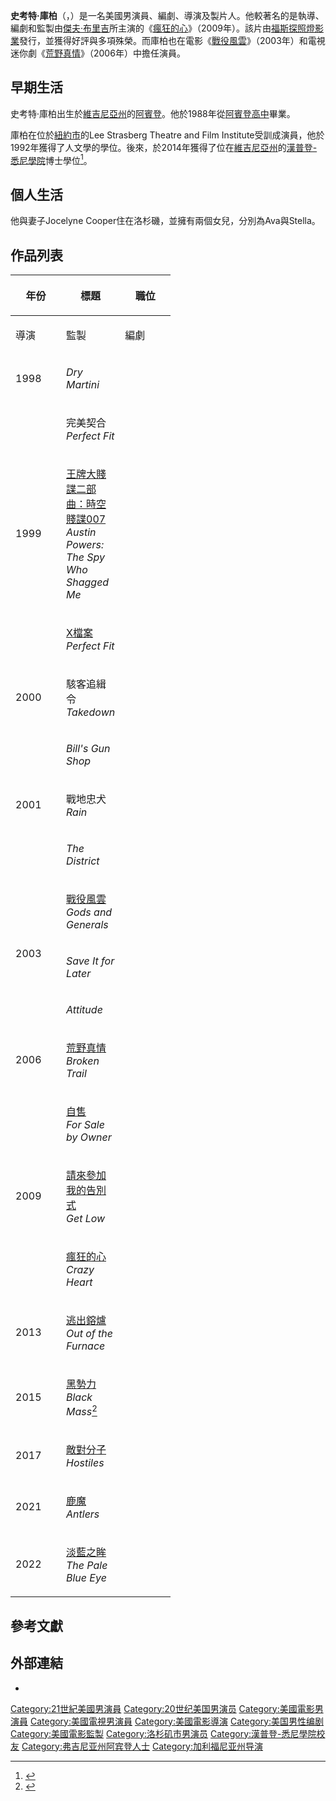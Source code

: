 {{noteTA
|T=zh-hk:史葛·古巴;zh-tw:史考特·庫柏;zh-cn:斯科特·库珀;
|G1=Movie
|G2=Show
|1=zh-hk:史葛·古巴;zh-tw:史考特·庫柏;zh-cn:斯科特·库珀;
|2=zh-hk:極黑勢力;zh-tw:黑勢力;zh-cn:黑色弥撒;
|3=zh-hk:怒火激情;zh-tw:逃出鎔爐;zh-cn:逃出熔炉;
}}
{{Infobox entertainer
| type = 導演
| name = 史考特·庫柏
| foreignname = {{lang|en|Scott Cooper}}
| image = Scott Cooper at the 2010 Independent Spirit Awards.jpg
| imagesize = 
| caption = 2010年，庫柏出席位於洛杉磯的[[獨立精神獎|第25屆獨立精神獎]]
| birth_name = 
| birth_date = {{birth date and age|1970|04|20}}
| birth_place = 美國[[維吉尼亞州|維吉尼亞州]][[阿賓登_(維吉尼亞州)|阿賓登]]
| occupation = 演員、編劇、導演、製片人
| alma_mater = [[漢普登-悉尼學院|漢普登-悉尼學院]]
| yearsactive = 1998年至今
| spouse = 喬絲琳·庫珀（{{lang|en|Jocelyne Cooper}}）
| children = 2
}}
{{中文譯名
| english   = Scott Cooper
| putonghua = 斯科特·库珀
| taiwan    = 史考特·庫柏
| cantonese = 史葛·古巴
}}
'''史考特·庫柏'''（{{lang-en|Scott Cooper}}，{{bd|1970年|4月20日||}}）是一名美國男演員、編劇、導演及製片人。他較著名的是執導、編劇和監製由[[傑夫·布里吉|傑夫·布里吉]]所主演的《[[瘋狂的心|瘋狂的心]]》（2009年）。該片由[[福斯探照燈影業|福斯探照燈影業]]發行，並獲得好評與多項殊榮。而庫柏也在電影《[[戰役風雲|戰役風雲]]》（2003年）和電視迷你劇《[[荒野真情|荒野真情]]》（2006年）中擔任演員。

== 早期生活 ==
史考特·庫柏出生於[[維吉尼亞州|維吉尼亞州]]的[[阿賓登_(維吉尼亞州)|阿賓登]]。他於1988年從[[阿賓登高中|阿賓登高中]]畢業。

庫柏在位於[[紐約市|紐約市]]的Lee Strasberg Theatre and Film Institute受訓成演員，他於1992年獲得了人文學的學位。後來，於2014年獲得了位在[[維吉尼亞州|維吉尼亞州]]的[[漢普登-悉尼學院|漢普登-悉尼學院]]博士學位<ref>{{cite web|url=http://www.hsc.edu/News/News-Articles/Cooper.html|title=Scott Cooper '92 Awarded Honorary Degree|accessdate=2015-09-09|archive-date=2014-05-21|archive-url=https://web.archive.org/web/20140521084628/http://www.hsc.edu/News/News-Articles/Cooper.html|dead-url=no}}</ref>。

== 個人生活 ==
他與妻子Jocelyne Cooper住在洛杉磯，並擁有兩個女兒，分別為Ava與Stella。

== 作品列表 ==
{| class="wikitable"
|-
! rowspan="2" style="width:33px;"| 年份
! rowspan="2"| 標題
! colspan="6"| 職位
|-
! width=65 | 導演
! width=65 | 監製
! width=65 | 編劇
! width=65 | 演員
! 角色
! 附註
|-
| 1998
| ''Dry Martini''
| {{no}}
| {{no}}
| {{no}}
| {{yes}}
| Robert
| 
|-
| rowspan=3 |1999
| 完美契合<br>''Perfect Fit''
| {{no}}
| {{no}}
| {{no}}
| {{yes}}
| Guy in bar
| 
|-
| [[王牌大賤諜二部曲：時空賤諜007|王牌大賤諜二部曲：時空賤諜007]]<br>''Austin Powers: The Spy Who Shagged Me''
| {{no}}
| {{no}}
| {{no}}
| {{yes}}
| Klansman's Son – Bobby
| 
|-
| [[X檔案|X檔案]]<br>''Perfect Fit''
| {{no}}
| {{no}}
| {{no}}
| {{yes}}
| Max Harden
| 電視劇
|-
| 2000
| 駭客追緝令<br>''Takedown''
| {{no}}
| {{no}}
| {{no}}
| {{yes}}
| Jake Cronin
| 
|-
| rowspan=3 |2001
| ''Bill's Gun Shop''
| {{no}}
| {{no}}
| {{no}}
| {{yes}}
| Dillion McCarthy
| 
|-
| 戰地忠犬<br>''Rain''
| {{no}}
| {{no}}
| {{no}}
| {{yes}}
| Pvt. Holland
| 
|-
| ''The District''
| {{no}}
| {{no}}
| {{no}}
| {{yes}}
| Michael Barrett
| 電視劇；單集：「Lost and Found」
|-
| rowspan=3 |2003
| [[戰役風雲|戰役風雲]]<br>''Gods and Generals''
| {{no}}
| {{no}}
| {{no}}
| {{yes}}
| Lt. Joseph Morrison
| 提名-[[蒙特卡洛電視節|蒙特卡洛電視節金仙女獎迷你劇系列最佳男演員演出]]
|-
| ''Save It for Later''
| {{no}}
| {{no}}
| {{no}}
| {{yes}}
| Jake O'Connor
| 
|-
| ''Attitude''
| {{no}}
| {{no}}
| {{no}}
| {{yes}}
| Rails
| 
|-
| 2006
| [[荒野真情|荒野真情]]<br>''Broken Trail''
| {{no}}
| {{no}}
| {{no}}
| {{yes}}
| Gilpin
| 電視短劇
|-
| rowspan=3 |2009
| [[自售_(電影)|自售]]<br>''For Sale by Owner''
| {{no}}
| {{yes}}
| {{yes}}
| {{yes}}
| Will Custis
|
|-
| [[請來參加我的告別式|請來參加我的告別式]]<br>''Get Low''
| {{no}}
| {{no}}
| {{no}}
| {{yes}}
| Carl
| 
|-
| [[瘋狂的心|瘋狂的心]]<br>''Crazy Heart''
| {{yes}}
| {{yes}}
| {{yes}}
| {{no}}
| 
| [[獨立精神獎|獨立精神獎最佳處女作]]<br>提名-[[獨立精神獎|獨立精神獎最佳首部劇本]]<br>提名-[[芝加哥影評人協會|芝加哥影評人協會獎最有前途電影人]]<br>提名-[[丹佛影評人協會|丹佛影評人協會獎最佳的編劇與改編劇本]]<br>提名-[[南加州大學編劇獎|南加州大學編劇獎]]<br>提名-[[美國編劇工會|美國編劇工會獎最佳改編劇本]]
|-
| 2013
| [[逃出鎔爐|逃出鎔爐]]<br>''Out of the Furnace''
| {{yes}}
| {{yes}}
| {{no}}
| {{no}}
| 
| [[羅馬電影節|羅馬電影節最佳處女作和第二電影獎]]<br>提名-[[羅馬電影節|羅馬電影節金Marc'Aurelio獎]]
|-
| 2015
| [[黑勢力_(2015年電影)|黑勢力]]<br>''Black Mass''<ref>{{cite news|last=Fleming Jr|first=Mike|title=‘Out Of The Furnace’ Helmer Scott Cooper In Talks For ‘Black Mass;’ Johnny Depp Talks To Play Whitey Bulger Reignite|url=http://www.deadline.com/2014/01/out-of-the-furnace-helmer-scott-cooper-in-talks-for-black-mass-johnny-depp-talks-to-play-whitey-bulger-reignite/|accessdate=2014-02-28|newspaper=deadline.com|date=2014-01-14|archive-date=2014-03-03|archive-url=https://web.archive.org/web/20140303161613/http://www.deadline.com/2014/01/out-of-the-furnace-helmer-scott-cooper-in-talks-for-black-mass-johnny-depp-talks-to-play-whitey-bulger-reignite/|dead-url=no}}</ref>
| {{yes}}
| {{no}}
| {{yes}}
| {{no}}
| 
| 
|-
| 2017
| [[敵對分子|敵對分子]]<br>''Hostiles''
| {{yes}}
| {{yes}}
| {{yes}}
| {{no}}
| 
| 
|-
| 2021
| [[鹿魔|鹿魔]]<br>''Antlers''
| {{yes}}
| {{yes}}
| {{no}}
| {{no}}
| 
| 
|-
| 2022
| [[淡藍之眸|淡藍之眸]]<br>''The Pale Blue Eye''
| {{yes}}
| {{yes}}
| {{yes}}
| {{no}}
| 
| 
|}

== 參考文獻 ==
{{reflist}}

== 外部連結 ==
{{commons category|Scott Cooper (actor)}}
*{{IMDb name|0178376|Scott Cooper}}

{{Scott Cooper}}
{{Authority control}}
{{DEFAULTSORT:Cooper, Scott}}
[[Category:21世紀美國男演員|Category:21世紀美國男演員]]
[[Category:20世纪美国男演员|Category:20世纪美国男演员]]
[[Category:美國電影男演員|Category:美國電影男演員]]
[[Category:美國電視男演員|Category:美國電視男演員]]
[[Category:美國電影導演|Category:美國電影導演]]
[[Category:美国男性编剧|Category:美国男性编剧]]
[[Category:美國電影監製|Category:美國電影監製]]
[[Category:洛杉矶市男演员|Category:洛杉矶市男演员]]
[[Category:漢普登-悉尼學院校友|Category:漢普登-悉尼學院校友]]
[[Category:弗吉尼亚州阿宾登人士|Category:弗吉尼亚州阿宾登人士]]
[[Category:加利福尼亚州导演|Category:加利福尼亚州导演]]